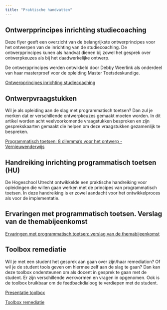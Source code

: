 ```yaml
---
title: "Praktische handvatten"
---
```


## Ontwerpprincipes inrichting studiecoaching 

Deze flyer geeft een overzicht van de belangrijkste ontwerprincipes voor het ontwerpen van de inrichting van de studiecoaching. De ontwerpprincipes kunen als handvat dienen bij zowel het gesprek over ontwerpkeuzes als bij het daadwerkelijke ontwerp.  

De ontwerpprincipes werden ontwikkeld door Debby Weerlink als onderdeel van haar masterproef voor de opleiding Master Toetsdeskundige. 

[Ontwerpprincipes inrichting studiecoaching](https://drive.google.com/file/d/1jD5OinQ3M25taTMn7reSwrUV5F4OUwh1/view?usp=share_link)

## Ontwerpvraagstukken 

Wil je als opleiding aan de slag met programmatisch toetsen? Dan zul je merken dat er verschillende ontwerpkeuzes gemaakt moeten worden. In dit artikel worden acht veelvoorkomende vraagstukken besproken en zijn gesprekskaarten gemaakt die helpen om deze vraagstukken gezamenlijk te bespreken. 

[Programmatisch toetsen: 8 dilemma's voor het ontwerp - Vernieuwenderwijs](https://www.vernieuwenderwijs.nl/programmatisch-toetsen-8-dilemmas/)

## Handreiking inrichting programmatisch toetsen (HU)

De Hogeschool Utrecht ontwikkelde een praktische handreiking voor opleidingen die willen gaan werken met de principes van programmatisch toetsen. In deze handreiking is er zowel aandacht voor het ontwikkelproces als voor de implementatie. 

## Ervaringen met programmatisch toetsen. Verslag van de themabijeenkomst

[Ervaringen met programmatisch toetsen: verslag van de themabijeenkomst](https://lerenvantoetsen.nl/ervaringen-met-programmatisch-toetsen-verslag-van-de-themabijeenkomst/)

## Toolbox remediatie

Wil je met een student het gesprek aan gaan over zijn/haar remediation? Of wil je de student tools geven om hiermee zelf aan de slag te gaan? Dan kan deze toolbox ondersteunen om als docent in gesprek te gaan met de student. Er zijn verschillende werkvormen en vragen in opgenomen. Ook is de toolbox bruikbaar om de feedbackdialoog te verdiepen met de student.

[Presentatie toolbox](https://docs.google.com/presentation/d/1hSVnm6-U3sfuVoZtsnLfFyxNHeOhkWP5/edit?usp=drive_link&ouid=107473526964173779461&rtpof=true&sd=true)

[Toolbox remediatie](https://drive.google.com/file/d/1bnEa8wZJRQHq9A1weVSVRmTWL2_zwVlg/view?usp=drive_link)